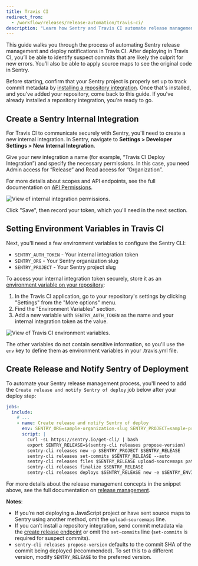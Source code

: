 ```yaml
---
title: Travis CI
redirect_from:
  - /workflow/releases/release-automation/travis-ci/
description: "Learn how Sentry and Travis CI automate release management and help identify suspect commits."
---
```


This guide walks you through the process of automating Sentry release management and deploy notifications in Travis CI. After deploying in Travis CI, you’ll be able to identify suspect commits that are likely the culprit for new errors. You’ll also be able to apply source maps to see the original code in Sentry.

Before starting, confirm that your Sentry project is properly set up to track commit metadata by [installing a repository integration](/product/releases/#install-repo-integration). Once that's installed, and you've added your repository, come back to this guide. If you've already installed a repository integration, you're ready to go.

## Create a Sentry Internal Integration

For Travis CI to communicate securely with Sentry, you'll need to create a new internal integration. In Sentry, navigate to **Settings > Developer Settings > New Internal Integration**.

Give your new integration a name (for example, “Travis CI Deploy Integration”) and specify the necessary permissions. In this case, you need Admin access for “Release” and Read access for “Organization”.

For more details about scopes and API endpoints, see the full documentation on [API Permissions](/api/permissions/).

![View of internal integration permissions.](internal-integration-permissions.png)

Click "Save", then record your token, which you'll need in the next section.

## Setting Environment Variables in Travis CI

Next, you'll need a few environment variables to configure the Sentry CLI:

- `SENTRY_AUTH_TOKEN` - Your internal integration token
- `SENTRY_ORG` - Your Sentry organization slug
- `SENTRY_PROJECT` - Your Sentry project slug

To access your internal integration token securely, store it as an [environment variable on your repository](https://docs.travis-ci.com/user/environment-variables/#defining-variables-in-repository-settings):

1. In the Travis CI application, go to your repository's settings by clicking "Settings" from the "More options" menu.
2. Find the "Environment Variables" section.
3. Add a new variable with `SENTRY_AUTH_TOKEN` as the name and your internal integration token as the value.

![View of Travis CI environment variables.](travis-env-vars.png)

The other variables do not contain sensitive information, so you'll use the `env` key to define them as environment variables in your .travis.yml file.

## Create Release and Notify Sentry of Deployment

To automate your Sentry release management process, you'll need to add the `Create release and notify Sentry of deploy` job below after your deploy step:

```yaml
jobs:
  include:
    # ...
    - name: Create release and notify Sentry of deploy
      env: SENTRY_ORG=sample-organization-slug SENTRY_PROJECT=sample-project-slug SENTRY_ENVIRONMENT=production
      script: |
        curl -sL https://sentry.io/get-cli/ | bash
        export SENTRY_RELEASE=$(sentry-cli releases propose-version)
        sentry-cli releases new -p $SENTRY_PROJECT $SENTRY_RELEASE
        sentry-cli releases set-commits $SENTRY_RELEASE --auto
        sentry-cli releases files $SENTRY_RELEASE upload-sourcemaps path-to-sourcemaps-if-applicable
        sentry-cli releases finalize $SENTRY_RELEASE
        sentry-cli releases deploys $SENTRY_RELEASE new -e $SENTRY_ENVIRONMENT
```

For more details about the release management concepts in the snippet above, see the full documentation on [release management](/product/cli/releases/).

**Notes**:

- If you’re not deploying a JavaScript project or have sent source maps to Sentry using another method, omit the `upload-sourcemaps` line.
- If you can’t install a repository integration, send commit metadata via the [create release endpoint](/product/releases/#alternatively-without-a-repository-integration) or omit the `set-commits` line (`set-commits` is required for suspect commits).
- `sentry-cli releases propose-version` defaults to the commit SHA of the commit being deployed (recommended). To set this to a different version, modify `SENTRY_RELEASE` to the preferred version.

